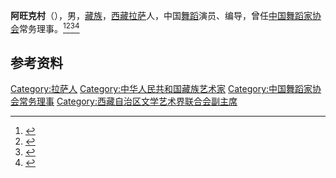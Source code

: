 '''阿旺克村'''（{{bd|1938年|}}），男，[[藏族|藏族]]，[[西藏|西藏]][[拉萨|拉萨]]人，中国[[舞蹈|舞蹈]]演员、编导，曾任[[中国舞蹈家协会|中国舞蹈家协会]]常务理事。<ref>{{Cite book|title=中国当代艺术界名人录|author=中国名人研究院编; 异天, 戈德主编|publisher=社会科学文献出版社|year=1993|isbn=|location=北京|pages=}}</ref><ref>{{Cite book|title=中华当代文化名人大辞典|author=张品兴, 殷登祥, 陈有进等主编|publisher=中国广播电视出版社|year=1992|isbn=9787504315137|location=北京|pages=}}</ref><ref>{{Cite book|title=中国当代文化艺术名人大辞典|author=刘波主编|publisher=国际文化出版公司|year=1993|isbn=9787800493898|location=北京|pages=}}</ref><ref>{{Cite book|title=中国当代文艺名人辞典|author=谷向阳, 王庆新主编|publisher=学苑出版社|year=1994|isbn=|location=北京|pages=}}</ref>

== 参考资料 ==
{{reflist}}

{{中华人民共和国人物小作品}}
{{Navboxes
| title  = 阿旺克村在[[中国舞蹈家协会|中国舞蹈家协会]]的职务
| list1  =
{{中国舞蹈家协会第四届理事会}}
}}

{{Authority control}}
{{DEFAULTSORT:A}}
[[Category:拉萨人|Category:拉萨人]]
[[Category:中华人民共和国藏族艺术家|Category:中华人民共和国藏族艺术家]]
[[Category:中国舞蹈家协会常务理事|Category:中国舞蹈家协会常务理事]]
[[Category:西藏自治区文学艺术界联合会副主席|Category:西藏自治区文学艺术界联合会副主席]]